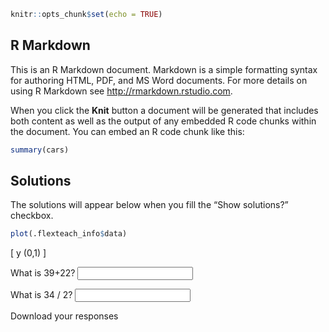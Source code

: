 
```r
knitr::opts_chunk$set(echo = TRUE)
```

## R Markdown

This is an R Markdown document. Markdown is a simple formatting syntax for authoring HTML, PDF, and MS Word documents. For more details on using R Markdown see <http://rmarkdown.rstudio.com>.

When you click the **Knit** button a document will be generated that includes both content as well as the output of any embedded R code chunks within the document. You can embed an R code chunk like this:

```r
summary(cars)
```

## Solutions

The solutions will appear below when you fill the "Show solutions?" checkbox.

```r
plot(.flexteach_info$data)
```

\[
y \sim \mbox{Normal}(0,1)
\]


What is 39+22? <input id='test2-input-q1'/>

What is 34 / 2? <input id='test2-input-q2'/>

<a id="test2-button" class="btn btn-default" target="_blank">
  <i class="fa fa-file-download" role="presentation" aria-label="file-download icon"></i>
  Download your responses
</a>
